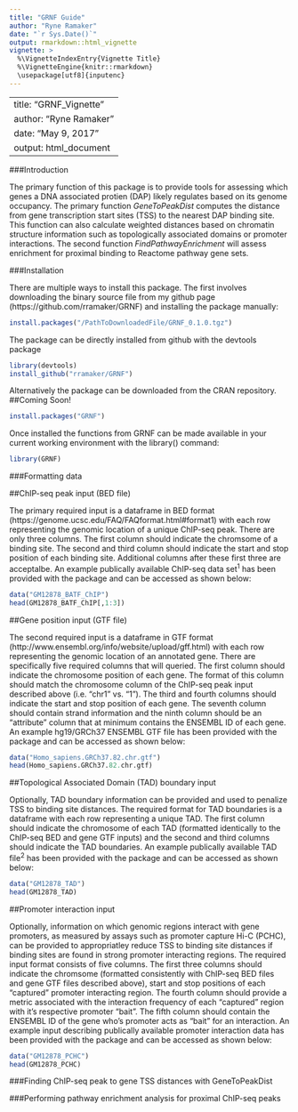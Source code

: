 ```yaml
---
title: "GRNF Guide"
author: "Ryne Ramaker"
date: "`r Sys.Date()`"
output: rmarkdown::html_vignette
vignette: >
  %\VignetteIndexEntry{Vignette Title}
  %\VignetteEngine{knitr::rmarkdown}
  \usepackage[utf8]{inputenc}
---
```


---
title: "GRNF_Vignette"
author: "Ryne Ramaker"
date: "May 9, 2017"
output: html_document
---

###Introduction

The primary function of this package is to provide tools for assessing which genes a DNA associated protien (DAP) likely regulates based on its genome occupancy. The primary function *GeneToPeakDist* computes the distance from gene transcription start sites (TSS) to the nearest DAP binding site. This function can also calculate weighted distances based on chromatin structure information such as topologically associated domains or promoter interactions. The second function *FindPathwayEnrichment* will assess enrichment for proximal binding to Reactome pathway gene sets.

###Installation

There are multiple ways to install this package. The first involves downloading the binary source file from my github page (https://github.com/rramaker/GRNF) and installing the package manually:

```r
install.packages("/PathToDownloadedFile/GRNF_0.1.0.tgz")
```


The package can be directly installed from github with the devtools package

```r
library(devtools)
install_github("rramaker/GRNF")
```


Alternatively the package can be downloaded from the CRAN repository. ##Coming Soon!

```r
install.packages("GRNF")
```

Once installed the functions from GRNF can be made available in your current working environment with the library() command:

```r
library(GRNF)
```

###Formatting data

##ChIP-seq peak input (BED file)

The primary required input is a dataframe in BED format (https://genome.ucsc.edu/FAQ/FAQformat.html#format1) with each row representing the genomic location of a unique ChIP-seq peak. There are only three columns. The first column should indicate the chromsome of a binding site. The second and third column should indicate the start and stop position of each binding site. Additional columns after these first three are acceptalbe. An example publically available ChIP-seq data set^1^ has been provided with the package and can be accessed as shown below:

```r
data("GM12878_BATF_ChIP")
head(GM12878_BATF_ChIP[,1:3])
```

##Gene position input (GTF file)

The second required input is a dataframe in GTF format (http://www.ensembl.org/info/website/upload/gff.html) with each row representing the genomic location of an annotated gene. There are specifically five required columns that will queried. The first column should indicate the chromosome position of each gene. The format of this column should match the chromosome column of the ChIP-seq peak input described above (i.e. "chr1" vs. "1"). The third and fourth columns should indicate the start and stop position of each gene. The seventh column should contain strand information and the ninth column should be an "attribute" column that at minimum contains the ENSEMBL ID of each gene. An example hg19/GRCh37 ENSEMBL GTF file has been provided with the package and can be accessed as shown below:

```r
data("Homo_sapiens.GRCh37.82.chr.gtf")
head(Homo_sapiens.GRCh37.82.chr.gtf)
```

##Topological Associated Domain (TAD) boundary input

Optionally, TAD boundary information can be provided and used to penalize TSS to binding site distances. The required format for TAD boundaries is a dataframe with each row representing a unique TAD. The first column should indicate the chromosome  of each TAD (formatted identically to the ChIP-seq BED and gene GTF inputs) and the second and third columns should indicate the TAD boundaries. An example publically available TAD file^2^ has been provided with the package and can be accessed as shown below:

```r
data("GM12878_TAD")
head(GM12878_TAD)
```

##Promoter interaction input

Optionally, information on which genomic regions interact with gene promoters, as measured by assays such as promoter capture Hi-C (PCHC), can be provided to appropriatley reduce TSS to binding site distances if binding sites are found in strong promoter interacting regions. The required input format consists of five columns. The first three columns should indicate the chromsome (formatted consistently with ChIP-seq BED files and gene GTF files described above), start and stop positions of each "captured" promoter interacting region. The fourth column should provide a metric associated with the interaction frequency of each "captured" region with it's respective promoter "bait". The fifth column should contain the ENSEMBL ID of the gene who's promoter acts as "bait" for an interaction. An example input describing publically available promoter interaction data has been provided with the package and can be accessed as shown below:

```r
data("GM12878_PCHC")
head(GM12878_PCHC)
```

###Finding ChIP-seq peak to gene TSS distances with GeneToPeakDist


###Performing pathway enrichment analysis for proximal ChIP-seq peaks

